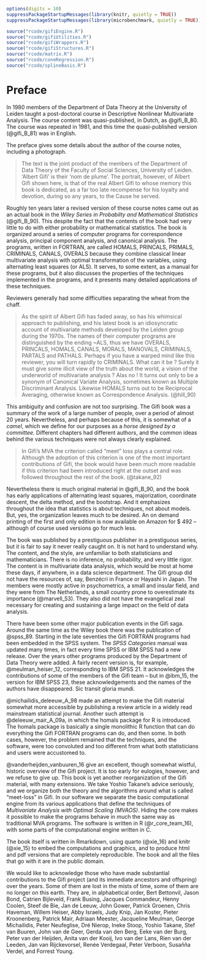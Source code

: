 
```r
options(digits = 10) 
suppressPackageStartupMessages(library(knitr, quietly = TRUE))
suppressPackageStartupMessages(library(microbenchmark, quietly = TRUE))
```

```r
source("rcode/gifiEngine.R")
source("rcode/gifiUtilities.R")
source("rcode/gifiWrappers.R")
source("rcode/gifiStructures.R")
source("rcode/matrix.R")
source("rcode/coneRegression.R")
source("rcode/splineBasis.R")
```

# Preface {-}

In 1980 members of the Department of Data Theory at the University of Leiden taught a post-doctoral course in Descriptive Nonlinear Multivariate Analysis. The course content was quasi-published, in Dutch, as @gifi_B_80. The course was repeated in 1981, and this time the quasi-published version (@gifi_B_81) was in English. 

The preface gives some details about the author of the course notes, including a photograph.

> The text is the joint product of the members of the Department of Data Theory of the Faculty of Social Sciences, University of Leiden.
> 'Albert Gifi' is their 'nom de plume'. The portrait, however, of Albert Gifi shown here, is that of the real Albert Gifi to whose 
> memory this book is dedicated, as a far too late recompense for his loyalty and devotion, during so any years, to the Cause he served.

Roughly ten years later a revised version of these course notes came out as an actual book in the *Wiley Series in Probabilty and Mathematical Statistics* (@gifi_B_90). This despite the fact that the contents of the book had very little to do with either probability or mathematical statistics. The book is organized around a series of computer programs for correspondence analysis, principal component analysis, and canonical analysis. The programs, written in FORTRAN, are called HOMALS, PRINCALS, PRIMALS, CRIMINALS, CANALS, OVERALS because they combine classical linear multivariate analysis with optimal transformation of the variables, using alternating least squares (or ALS). It serves, to some extent, as a manual for these programs, but it also discusses the properties of the techniques implemented in the programs, and it presents many detailed applications of these techniques.

Reviewers generally had some difficulties separating the wheat from the chaff.

> As the spirit of Albert Gifi has faded away, so has his whimsical approach to 
> publishing, and his latest book is an idiosyncratic account of multivariate methods 
> developed by the Leiden group during the 1970s. The names of their computer programs 
> are distinguished by the ending ~ALS, thus we have OVERALS, PRINCALS, HOMALS, 
> CANALS, MORALS, MANOVALS, CRIMINALS, PARTALS and PATHALS. Perhaps if you have a 
> warped mind like this reviewer, you will turn rapidly to CRIMINALS. What can it be ?
> Surely it must give some illicit view of the truth about the world, a vision of the 
> underworld of multivariate analysis ? Alas no ! It turns out only to be a synonym of
> Canonical Variate Analysis, sometimes known as Multiple Discriminant Analysis. 
> Likewise HOMALS turns out to be Reciprocal Averaging, otherwise known as 
> Correspondence Analysis. (@hill_90)

This ambiguity and confusion are not too surprising. The Gifi book was a summary of the work of a large number of people, over a period of almost 20 years. Nevertheless, and perhaps because of this, it is somewhat of a *camel*, which we define for our purposes as a *horse designed by a committee*. Different chapters had different authors, and the common ideas behind the various techniques were not always clearly explained. 

> In Gifi's MVA the criterion called "meet" loss plays a central role. Although the 
> adoption of this criterion is one of the most important contributions of Gifi, the 
> book would have been much more readable if this criterion had been introduced right 
> at the outset and was followed throughout the rest of the book. (@takane_92)

Nevertheless there is much original material in @gifi_B_90, and the book has early applications of alternating least squares, majorization, coordinate descent, the delta method, and the bootstrap. And it emphasizes throughout the idea that statistics is about techniques, not about models. But, yes, the organization leaves much to be desired. An on demand printing of the first and only edition is now available on Amazon for $ 492 -- although of course used versions go for much less.

The book was published by a prestiguous publisher in a prestiguous series, but it is fair to say it never really caught on. It is not hard to understand why. The content, and the style, are unfamiliar to both statisticians and mathematicians. There is no inference, no probability, and very little rigor.  The content is in multivariate data analysis, which would be most at home these days, if anywhere, in a data science department. The Gifi group did not have the resources of, say, Benzécri in France or Hayashi in Japan. The members were mostly active in psychometrics, a small and insular field, and they were from The Netherlands, a small country prone to overestimate its importance (@marvell_53). They also did not have the evangelical zeal necessary for creating and sustaining a large impact on the field of data analysis.

There have been some other major publication events in the Gifi saga. Around the same time as the Wiley book there was the publication of @spss_89. Starting in the late seventies the Gifi FORTRAN programs had been embedded in the SPSS system. The *SPSS Categories* manual was updated many times, in fact every time SPSS or IBM SPSS had a new release. Over the years other programs produced by the Department of Data Theory were added. A fairly recent version is, for example, @meulman_heiser_12, corresponding to IBM SPSS 21. It acknowledges the contributions of some of the members of the Gifi team -- but in @ibm_15, the version for IBM SPSS 23, these acknowledgements and the names of the authors have disappeared. Sic transit gloria mundi.

@michailidis_deleeuw_A_98 made an attempt to make the Gifi material somewhat more accessible by publishing a review article in a widely read mainstream statistical journal. Another such attempt is @deleeuw_mair_A_09a, in which the homals package for R is introduced. The homals package is basically a single monolithic R function that can do everything the Gifi FORTRAN programs can do, and then some. In both cases, however, the problem remained that the techniques, and the software, were too convoluted and too different from what both statisticians and users were accustomed to.

@vanderheijden_vanbuuren_16 give an excellent, though somewhat wistful, historic overview of the Gifi project. It is too early for eulogies, however, and we refuse to give up. This book is yet another reorganization of the Gifi material, with many extensions. We take Yoshio Takane's advice seriously, and we organize both the theory and the algorithms around what is called "meet-loss" in Gifi. In our software we separate the basic computational engine from its various applications that define the techniques of *Multivariate Analysis with Optimal Scaling (MVAOS)*. Hiding the core makes it possible to make the programs behave in much the same way as traditional MVA programs. The software is written in R (@r_core_team_16), with some parts of the computational engine written in C. 

The book itself is written in Rmarkdown, using quarto (@xie_16) and knitr (@xie_15) to embed the computations and graphics, and to produce html and pdf versions that are completely reproducible. The book and all the files that go with it are in the public domain.
  
We would like to acknowledge those who have made substantial contributions to the Gifi project (and its immediate ancestors and offspring) over the years. Some of them are lost in the mists of time, some of them are no longer on this earth. They are, in alphabetical order, Bert Bettonvil, Jason Bond, Catrien Bijleveld, Frank Busing, Jacques Commandeur, Henny Coolen, Steef de Bie, Jan de Leeuw, John Gower, Patrick Groenen, Chris Haveman, Willem Heiser, Abby Israels, Judy Knip, Jan Koster, Pieter Kroonenberg, Patrick Mair, Adriaan Meester, Jacqueline Meulman, George Michailidis, Peter Neufeglise, Dré Nierop, Ineke Stoop, Yoshio Takane, Stef van Buuren, John van de Geer, Gerda van den Berg, Eeke van der Burg, Peter van der Heijden, Anita van der Kooij, Ivo van der Lans, Rien van der Leeden, Jan van Rijckevorsel, Renée Verdegaal, Peter Verboon, Susañña Verdel, and Forrest Young.
  
